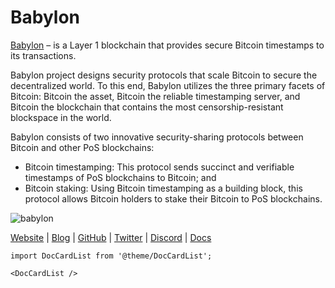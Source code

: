 # Babylon


<MainpageMetrics rpc="https://babylon-testnet.rpc.kjnodes.com/" binary="babylond" />

[Babylon](https://babylonchain.io/) –  is a Layer 1 blockchain that provides secure Bitcoin timestamps to its transactions. 

Babylon project designs security protocols that scale Bitcoin to secure the decentralized world. To this end, Babylon utilizes the three primary facets of Bitcoin: Bitcoin the asset, Bitcoin the reliable timestamping server, and Bitcoin the blockchain that contains the most censorship-resistant blockspace in the world.

Babylon consists of two innovative security-sharing protocols between Bitcoin and other PoS blockchains:
- Bitcoin timestamping: This protocol sends succinct and verifiable timestamps of PoS blockchains to Bitcoin; and
- Bitcoin staking: Using Bitcoin timestamping as a building block, this protocol allows Bitcoin holders to stake their Bitcoin to PoS blockchains.

![babylon](./img/babylon.png)

[Website](https://babylonchain.io/) | [Blog](https://babylonchain.io/blog) | [GitHub](https://github.com/babylonchain) | [Twitter](https://twitter.com/babylon_chain) | [Discord](https://discord.com/invite/babylonglobal) | [Docs](https://docs.babylonchain.io)

```mdx-code-block
import DocCardList from '@theme/DocCardList';

<DocCardList />
```